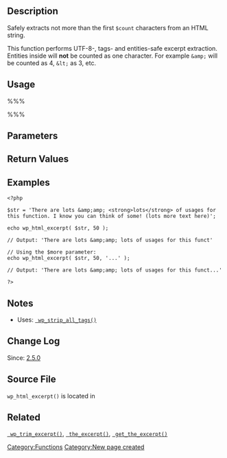 {{Languages|
{{en|Function Reference/wp html excerpt}}
{{ja|関数リファレンス/wp_html_excerpt}}
}}
== Description ==

Safely extracts not more than the first <tt>$count</tt> characters from an HTML string.

This function performs UTF-8-, tags- and entities-safe excerpt extraction. Entities inside will '''not''' be counted as one character. For example <tt>&amp;amp;</tt> will be counted as 4, <tt>&amp;lt;</tt> as 3, etc.

== Usage ==

%%%<?php wp_html_excerpt( $str, $count, $more ); ?>%%%

== Parameters ==

{{Parameter|$str|string| String to get the excerpt from.}}
{{Parameter|$count|integer| Maximum number of characters to take.}}
{{Parameter|$more|string| What to append if <tt>$str</tt> needs to be trimmed. If <tt>null</tt>, it defaults to  an empty string.|optional|<tt>null</tt>}}

== Return Values ==

{{Return||string|The excerpt.}}

== Examples ==

<pre>
<?php

$str = 'There are lots &amp;amp; <strong>lots</strong> of usages for this function. I know you can think of some! (lots more text here)';

echo wp_html_excerpt( $str, 50 );

// Output: 'There are lots &amp;amp; lots of usages for this funct'

// Using the $more parameter:
echo wp_html_excerpt( $str, 50, '...' );

// Output: 'There are lots &amp;amp; lots of usages for this funct...'

?>
</pre>

== Notes ==

* Uses: <tt>[[Function_Reference/wp_strip_all_tags | wp_strip_all_tags()]]</tt>

== Change Log ==

Since: [[Version_2.5 | 2.5.0]]

== Source File ==

<tt>wp_html_excerpt()</tt> is located in {{Trac|wp-includes/formatting.php}}

== Related ==

<tt>[[Function_Reference/wp_trim_excerpt | wp_trim_excerpt()]]</tt>, <tt>[[Function_Reference/the_excerpt | the_excerpt()]]</tt>, <tt>[[Function_Reference/get_the_excerpt | get_the_excerpt()]]</tt>

[[Category:Functions]][[Category:New page created]]